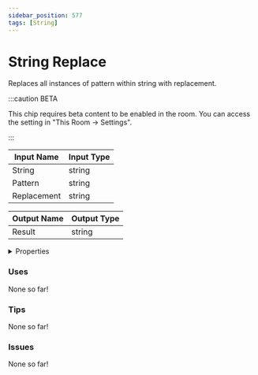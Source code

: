 ```yaml
---
sidebar_position: 577
tags: [String]
---
```


# String Replace

Replaces all instances of pattern within string with replacement.

:::caution BETA

This chip requires beta content to be enabled in the room. You can access the setting in "This Room -> Settings".

:::


<EsbSvg />

| Input Name | Input Type |
|-----------|-----------|
| String | string |
| Pattern | string |
| Replacement | string |

| Output Name | Output Type |
|-----------|-----------|
| Result | string |


<details>
  <summary>Properties</summary>
  <div>
    <div>
    <table>
      <thead>
        <tr>
          <th>Is beta required?</th>
          <th>✅</th>
        </tr>
        <tr>
          <th>Is this chip a trolling risk?</th>
          <th>❌</th>
        </tr>
        <tr>
          <th>Chip UUID</th>
          <th>b394650e-7673-40a3-8b9e-3aa8eaa2a77e</th>
        </tr>
      </thead>
    </table>
    </div>
  </div>
</details>

### Uses

None so far!

### Tips

None so far!

### Issues

None so far!